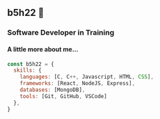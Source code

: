 ## b5h22 👋
### Software Developer in Training
#### A little more about me...

```javascript
const b5h22 = {
  skills: {
    languages: [C, C++, Javascript, HTML, CSS],
    frameworks: [React, NodeJS, Express],
    databases: [MongoDB],
    tools: [Git, GitHub, VSCode]
  },
}
```